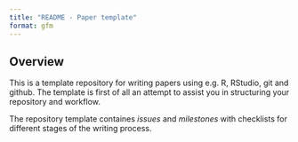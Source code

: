 ```yaml
---
title: "README - Paper template"
format: gfm
---
```



## Overview

This is a template repository for writing papers using e.g. R, RStudio, git and github. The template is first of all an attempt to assist you in structuring your repository and workflow.

The repository template containes *issues* and *milestones* with checklists for different stages of the writing process.





##












